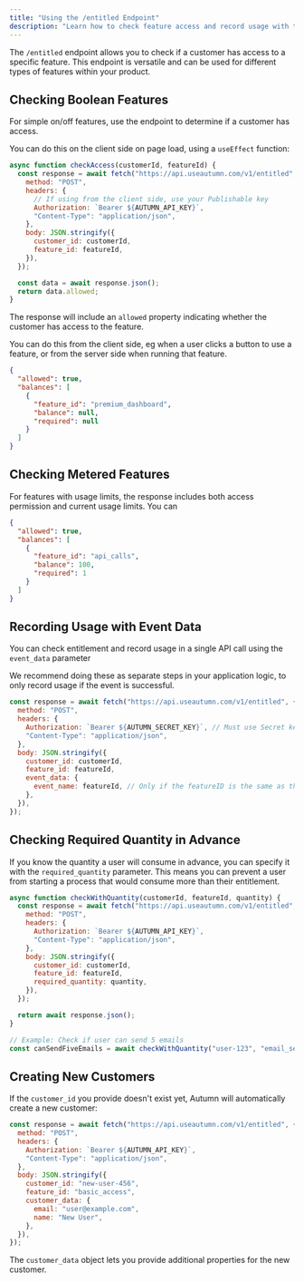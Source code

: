 ```yaml
---
title: "Using the /entitled Endpoint"
description: "Learn how to check feature access and record usage with the Autumn API"
---
```


The `/entitled` endpoint allows you to check if a customer has access to a specific feature. This endpoint is versatile and can be used for different types of features within your product.

## Checking Boolean Features

For simple on/off features, use the endpoint to determine if a customer has access.

You can do this on the client side on page load, using a `useEffect` function:

```javascript
async function checkAccess(customerId, featureId) {
  const response = await fetch("https://api.useautumn.com/v1/entitled", {
    method: "POST",
    headers: {
      // If using from the client side, use your Publishable key
      Authorization: `Bearer ${AUTUMN_API_KEY}`,
      "Content-Type": "application/json",
    },
    body: JSON.stringify({
      customer_id: customerId,
      feature_id: featureId,
    }),
  });

  const data = await response.json();
  return data.allowed;
}
```

The response will include an `allowed` property indicating whether the customer has access to the feature.

You can do this from the client side, eg when a user clicks a button to use a feature, or from the server side when running that feature.

```json Response
{
  "allowed": true,
  "balances": [
    {
      "feature_id": "premium_dashboard",
      "balance": null,
      "required": null
    }
  ]
}
```

## Checking Metered Features

For features with usage limits, the response includes both access permission and current usage limits. You can

```json Response
{
  "allowed": true,
  "balances": [
    {
      "feature_id": "api_calls",
      "balance": 100,
      "required": 1
    }
  ]
}
```

## Recording Usage with Event Data

You can check entitlement and record usage in a single API call using the `event_data` parameter

<Warning>
  We recommend doing these as separate steps in your application logic, to only
  record usage if the event is successful.
</Warning>

```javascript
const response = await fetch("https://api.useautumn.com/v1/entitled", {
  method: "POST",
  headers: {
    Authorization: `Bearer ${AUTUMN_SECRET_KEY}`, // Must use Secret key for recording usage
    "Content-Type": "application/json",
  },
  body: JSON.stringify({
    customer_id: customerId,
    feature_id: featureId,
    event_data: {
      event_name: featureId, // Only if the featureID is the same as the event name
    },
  }),
});
```

## Checking Required Quantity in Advance

If you know the quantity a user will consume in advance, you can specify it with the `required_quantity` parameter. This means you can prevent a user from starting a process that would consume more than their entitlement.

```javascript
async function checkWithQuantity(customerId, featureId, quantity) {
  const response = await fetch("https://api.useautumn.com/v1/entitled", {
    method: "POST",
    headers: {
      Authorization: `Bearer ${AUTUMN_API_KEY}`,
      "Content-Type": "application/json",
    },
    body: JSON.stringify({
      customer_id: customerId,
      feature_id: featureId,
      required_quantity: quantity,
    }),
  });

  return await response.json();
}

// Example: Check if user can send 5 emails
const canSendFiveEmails = await checkWithQuantity("user-123", "email_sends", 5);
```

## Creating New Customers

If the `customer_id` you provide doesn't exist yet, Autumn will automatically create a new customer:

```javascript
const response = await fetch("https://api.useautumn.com/v1/entitled", {
  method: "POST",
  headers: {
    Authorization: `Bearer ${AUTUMN_API_KEY}`,
    "Content-Type": "application/json",
  },
  body: JSON.stringify({
    customer_id: "new-user-456",
    feature_id: "basic_access",
    customer_data: {
      email: "user@example.com",
      name: "New User",
    },
  }),
});
```

The `customer_data` object lets you provide additional properties for the new customer.
